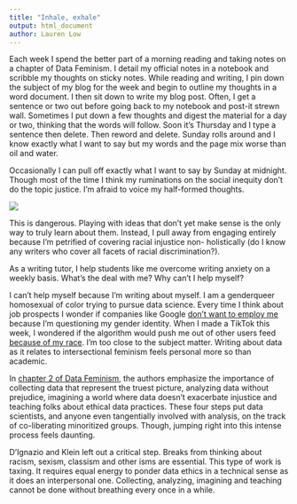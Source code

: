 ```yaml
---
title: "Inhale, exhale"
output: html_document
author: Lauren Low
---
```


Each week I spend the better part of a morning reading and taking notes on a chapter of Data Feminism.  I detail my official notes in a notebook and scribble my thoughts on sticky notes.  While reading and writing, I pin down the subject of my blog for the week and begin to outline my thoughts in a word document.  I then sit down to write my blog post. Often, I get a sentence or two out before going back to my notebook and post-it strewn wall.  Sometimes I put down a few thoughts and digest the material for a day or two, thinking that the words will follow.  Soon it’s Thursday and I type a sentence then delete.  Then reword and delete.  Sunday rolls around and I know exactly what I want to say but my words and the page mix worse than oil and water.

Occasionally I can pull off exactly what I want to say by Sunday at midnight.  Though most of the time I think my ruminations on the social inequity don’t do the topic justice.  I’m afraid to voice my half-formed thoughts.  

<div class="row">
  <div class="col-md-5"><img src="images_df/mind.png" class="rounded"></div>
  <p>This is dangerous.  Playing with ideas that don’t yet make sense is the only way to truly learn about them.  Instead, I pull away from engaging entirely because I’m petrified of covering racial injustice non- holistically (do I know any writers who cover all facets of racial discrimination?).
  
As a writing tutor, I help students like me overcome writing anxiety on a weekly basis.  What’s the deal with me?  Why can’t I help myself?  

I can’t help myself because I’m writing about myself.  I am a genderqueer homosexual of color trying to pursue data science.  Every time I think about job prospects I wonder if companies like Google [don’t want to employ me](https://themarkup.org/google-the-giant/2021/02/11/google-has-been-allowing-advertisers-to-exclude-nonbinary-people-from-seeing-job-ads) because I’m questioning my gender identity.  When I made a TikTok this week, I wondered if the algorithm would push me out of other users feed [because of my race](https://www.buzzfeednews.com/article/laurenstrapagiel/tiktok-algorithim-racial-bias).  I’m too close to the subject matter.  Writing about data as it relates to intersectional feminism feels personal more so than academic.

In [chapter 2 of Data Feminism](https://data-feminism.mitpress.mit.edu/pub/ei7cogfn/release/2?readingCollection=0cd867ef), the authors emphasize the importance of collecting data that represent the truest picture, analyzing data without prejudice, imagining a world where data doesn’t exacerbate injustice and teaching folks about ethical data practices.  These four steps put data scientists, and anyone even tangentially involved with analysis, on the track of co-liberating minoritized groups.  Though, jumping right into this intense process feels daunting.</p>
</div>

D’Ignazio and Klein left out a critical step.  Breaks from thinking about racism, sexism, classism and other isms are essential.  This type of work is taxing.  It requires equal energy to ponder data ethics in a technical sense as it does an interpersonal one.  Collecting, analyzing, imagining and teaching cannot be done without breathing every once in a while.  
